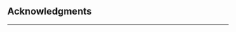 ## **Acknowledgments**
***

<!--
Fill in any Acknowledgments using an example from a previous case study if needed: https://www.opencasestudies.org/ocs-bp-co2-emissions/#Acknowledgments
-->

<!--
Should funding info be included here?
-->
